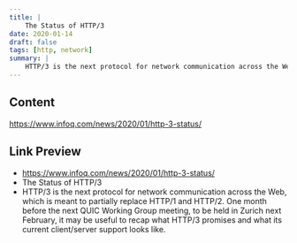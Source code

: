 ```yaml
---
title: |
    The Status of HTTP/3
date: 2020-01-14
draft: false
tags: [http, network]
summary: |
    HTTP/3 is the next protocol for network communication across the Web, which is meant to partially replace HTTP/1 and HTTP/2. One month before the next QUIC Working Group meeting, to be held in Zurich next February, it may be useful to recap what HTTP/3 promises and what its current client/server support looks like.
---
```


## Content

https://www.infoq.com/news/2020/01/http-3-status/

## Link Preview

- https://www.infoq.com/news/2020/01/http-3-status/
- The Status of HTTP/3
- HTTP/3 is the next protocol for network communication across the Web, which is meant to partially replace HTTP/1 and HTTP/2. One month before the next QUIC Working Group meeting, to be held in Zurich next February, it may be useful to recap what HTTP/3 promises and what its current client/server support looks like.
